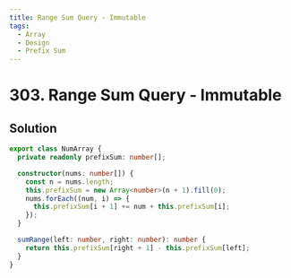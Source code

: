 ```yaml
---
title: Range Sum Query - Immutable
tags:
  - Array
  - Design
  - Prefix Sum
---
```


# 303. Range Sum Query - Immutable

<Badges>
  <LevelBadge level="easy" />
  <TopicBadge name="Array" slug="array" />
  <TopicBadge name="Design" slug="design" />
  <TopicBadge name="Prefix Sum" slug="prefix-sum" />
</Badges>

## Solution

```typescript filename="solution.ts" copy
export class NumArray {
  private readonly prefixSum: number[];

  constructor(nums: number[]) {
    const n = nums.length;
    this.prefixSum = new Array<number>(n + 1).fill(0);
    nums.forEach((num, i) => {
      this.prefixSum[i + 1] += num + this.prefixSum[i];
    });
  }

  sumRange(left: number, right: number): number {
    return this.prefixSum[right + 1] - this.prefixSum[left];
  }
}
```

<ProblemLink
  codingSite="leetcode"
  href="https://leetcode.com/problems/range-sum-query-immutable"
  title="Range Sum Query - Immutable"
/>

